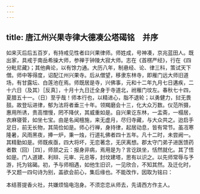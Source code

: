 ```yaml
---
---
---
```

title: 唐江州兴果寺律大德凑公塔碣铭　并序
---



如来灭后后五百岁，有持戒见性者曰兴果律师。师姓成，号神凑，京兆蓝田人。既出家，具戒于南岳希操大师，参禅于钟陵大寂大师。志在《首楞严经》，行在《四分毗尼藏》；其他典论，以有馀力通。大历八年，制悬经、论、律三科，策试天下僧。师中等得度，诏配江州兴果寺。后从僧望，移隶东林寺，即雁门远大师旧道场，有甘露坛、白莲池在焉。师既居是寺，兴佛事，元和十二年九月七日遘疾，二十六日（及其）［反真］，十月十九日迁全身于寺道北，祔雁门坟左。春秋七十四，夏腊五十一。（日）至乎哉！师本行也，以精进心，脂不退轮；以勇健力，挝无畏鼓。故登坛进律，郁为法将者垂三十年。领羯磨会十三，化大众万数。仪范所摄，惠用所诱，贵高憎慢，罔不降伏，其威重如是。自兴果讫东林，一盂斋，一榻居，衣麻寝菅，如坐七宝。由是名闻檀施，来无虚月，尽归寺藏，与大众共之。迨启手足日，前无长物，其简俭如是。师心行禅，身持律，起居动息，皆有常节。虽冱寒隆暑，风雨黑夜，捧一炉，秉一烛，行道礼佛者四十五年。凡十二时，未尝阙一。其精勤如是。师既疾亟，四大将坏，无恋著念，无厌离想。郡太守门弟子进医馈药者数（回）［四］，师颔之云：报身非病，焉用是为？言讫趺坐，恬然就化。其了悟如是。门人道建、利辩、元审、元总等，封坟建塔，思有以识之。以先师常辱与予游，托为铭碣。初，予与师相遇，如他生旧识，一见欣合，不知其然。及迁化时，予又题一四句诗为别，盖欲会前心，集后缘也。不能改作，因取为铭曰：

本结菩提香火社，共嫌烦恼电泡身。不须恋恋从师去，先请西方作主人。